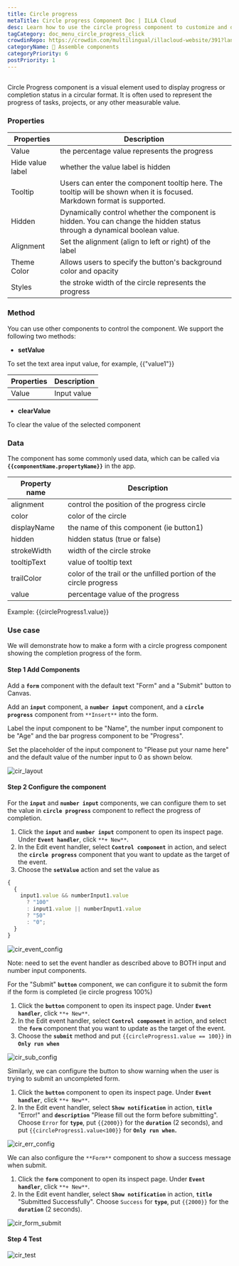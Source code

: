 ```yaml
---
title: Circle progress
metaTitle: Circle progress Component Doc | ILLA Cloud
desc: Learn how to use the circle progress component to customize and decorate your app in ILLA Cloud.
tagCategory: doc_menu_circle_progress_click
crowdinRepo: https://crowdin.com/multilingual/illacloud-website/391?languages=en&filter=basic&value=0
categoryName: 🧬 Assemble components
categoryPriority: 6
postPriority: 1
---
```


## <h2 hidden>What is Circle progress?</h2>

Circle Progress component is a visual element used to display progress or completion status in a circular format. It is often used to represent the progress of tasks, projects, or any other measurable value.

### Properties

| Properties       | Description                                                                                                              |
| ---------------- | ------------------------------------------------------------------------------------------------------------------------ |
| Value            | the percentage value represents the progress                                                                             |
| Hide value label | whether the value label is hidden                                                                                        |
| Tooltip          | Users can enter the component tooltip here. The tooltip will be shown when it is focused. Markdown format is supported.  |
| Hidden           | Dynamically control whether the component is hidden. You can change the hidden status through a dynamical boolean value. |
| Alignment        | Set the alignment (align to left or right) of the label                                                                  |
| Theme Color      | Allows users to specify the button's background color and opacity                                                        |
| Styles           | the stroke width of the circle represents the progress                                                                   |

### Method

You can use other components to control the component. We support the following two methods:

-   **setValue**

To set the text area input value, for example, {{"value1"}}

| Properties | Description |
| ---------- | ----------- |
| Value      | Input value |

-   **clearValue**

To clear the value of the selected component

### Data

The component has some commonly used data, which can be called via **`{{componentName.propertyName}}`** in the app.

| Property name | Description                                                       |
| ------------- | ----------------------------------------------------------------- |
| alignment     | control the position of the progress circle                       |
| color         | color of the circle                                               |
| displayName   | the name of this component (ie button1)                           |
| hidden        | hidden status (true or false)                                     |
| strokeWidth   | width of the circle stroke                                        |
| tooltipText   | value of tooltip text                                             |
| trailColor    | color of the trail or the unfilled portion of the circle progress |
| value         | percentage value of the progress                                  |

Example: {{circleProgress1.value}}

### Use case

We will demonstrate how to make a form with a circle progress component showing the completion progress of the form.

#### Step 1 Add Components

Add a **`form`** component with the default text "Form" and a "Submit" button to Canvas.

Add an **`input`** component, a **`number input`** component, and a **`circle progress`** component from `**Insert**` into the form.

Label the input component to be "Name", the number input component to be "Age" and the bar progress component to be "Progress".

Set the placeholder of the input component to "Please put your name here" and the default value of the number input to 0 as shown below.

![cir_layout](https://cdn.illacloud.com/official-website/img/official-site/components/cir_layout.jpg)

#### Step 2 Configure the component

For the **`input`** and **`number input`** components, we can configure them to set the value in **`circle progress`** component to reflect the progress of completion.

1.  Click the **`input`** and **`number input`** component to open its inspect page. Under **`Event handler`**, click `**+ New**`.
2.  In the Edit event handler, select **`Control component`** in action, and select the **`circle progress`** component that you want to update as the target of the event.
3.  Choose the **`setValue`** action and set the value as

```jsx
{
  {
    input1.value && numberInput1.value
      ? "100"
      : input1.value || numberInput1.value
      ? "50"
      : "0";
  }
}
```

![cir_event_config](https://cdn.illacloud.com/official-website/img/official-site/components/cir_event_config.jpg)

Note: need to set the event handler as described above to BOTH input and number input components.

For the "Submit" **`button`** component, we can configure it to submit the form if the form is completed (ie circle progress 100%)

1.  Click the **`button`** component to open its inspect page. Under **`Event handler`**, click `**+ New**`.
2.  In the Edit event handler, select **`Control component`** in action, and select the **`form`** component that you want to update as the target of the event.
3.  Choose the **`submit`** method and put `{{circleProgress1.value == 100}}` in **`Only run when`**

![cir_sub_config](https://cdn.illacloud.com/official-website/img/official-site/components/cir_sub_config.jpg)

Similarly, we can configure the button to show warning when the user is trying to submit an uncompleted form.

1.  Click the **`button`** component to open its inspect page. Under **`Event handler`**, click `**+ New**`.
2.  In the Edit event handler, select **`Show notification`** in action, **`title`** "Error!" and **`description`** "Please fill out the form before submitting". Choose `Error` for **`type`**, put `{{2000}}` for the **`duration`** (2 seconds), and put `{{circleProgress1.value<100}}` for **`Only run when`.**

![cir_err_config](https://cdn.illacloud.com/official-website/img/official-site/components/cir_err_config.jpg)

We can also configure the `**Form**` component to show a success message when submit.

1.  Click the **`form`** component to open its inspect page. Under **`Event handler`**, click `**+ New**`.
2.  In the Edit event handler, select **`Show notification`** in action, **`title`** "Submitted Successfully". Choose `Success` for **`type`**, put `{{2000}}` for the **`duration`** (2 seconds).

![cir_form_submit](https://cdn.illacloud.com/official-website/img/official-site/components/cir_form_submiy.jpg)

#### Step 4 Test

![cir_test](https://cdn.illacloud.com/official-website/img/official-site/components/cir_test.gif)
